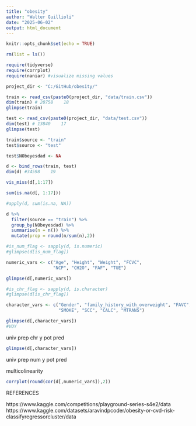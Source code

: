 ```yaml
---
title: "obesity"
author: "Walter Guillioli"
date: "2025-06-02"
output: html_document
---
```


```r
knitr::opts_chunk$set(echo = TRUE)

rm(list = ls())

require(tidyverse)
require(corrplot)
require(naniar) #visualize missing values


```

```r

project_dir <- "C:/GitHub/obesity/"

train <- read_csv(paste0(project_dir, "data/train.csv"))
dim(train) # 20758    18
glimpse(train)

test <- read_csv(paste0(project_dir, "data/test.csv"))
dim(test) # 13840    17
glimpse(test)

```

```r

train$source <- "train"
test$source <- "test"

test$NObeyesdad <- NA

d <- bind_rows(train, test)
dim(d) #34598    19

```

```r

vis_miss(d[,1:17])

sum(is.na(d[, 1:17]))

#apply(d, sum(is.na, NA))

```



```r

d %>%
  filter(source == "train") %>%
  group_by(NObeyesdad) %>%
  summarise(n = n()) %>%
  mutate(prop = round(n/sum(n),2))

```

```r

#is_num_flag <- sapply(d, is.numeric)
#glimpse(d[is_num_flag])

numeric_vars <- c("Age", "Height", "Weight", "FCVC", 
                  "NCP", "CH2O", "FAF", "TUE")

glimpse(d[,numeric_vars])

#is_chr_flag <- sapply(d, is.character)
#glimpse(d[is_chr_flag])

character_vars <- c("Gender", "family_history_with_overweight", "FAVC", "CAEC", 
                    "SMOKE", "SCC", "CALC", "MTRANS")

glimpse(d[,character_vars])
#VOY

```

univ prep chr y pot pred

```r

glimpse(d[,character_vars])


```



univ prep num y pot pred

multicolinearity






```r

corrplot(round(cor(d[,numeric_vars]),2))


```

REFERENCES

https://www.kaggle.com/competitions/playground-series-s4e2/data
https://www.kaggle.com/datasets/aravindpcoder/obesity-or-cvd-risk-classifyregressorcluster/data


